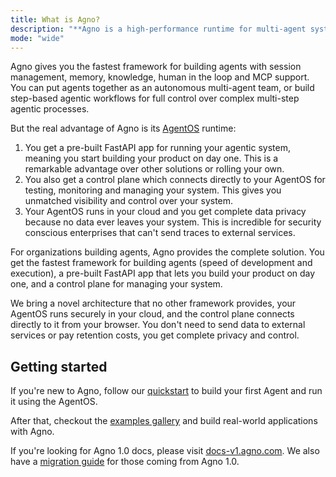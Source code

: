 ```yaml
---
title: What is Agno?
description: "**Agno is a high-performance runtime for multi-agent systems. Use it to build, run and manage secure multi-agent systems in your cloud.**"
mode: "wide"
---
```


Agno gives you the fastest framework for building agents with session management, memory, knowledge, human in the loop and MCP support. You can put agents together as an autonomous multi-agent team, or build step-based agentic workflows for full control over complex multi-step agentic processes.

But the real advantage of Agno is its [AgentOS](/agent-os/introduction) runtime:

1. You get a pre-built FastAPI app for running your agentic system, meaning you start building your product on day one. This is a remarkable advantage over other solutions or rolling your own.
2. You also get a control plane which connects directly to your AgentOS for testing, monitoring and managing your system. This gives you unmatched visibility and control over your system.
3. Your AgentOS runs in your cloud and you get complete data privacy because no data ever leaves your system. This is incredible for security conscious enterprises that can't send traces to external services.

For organizations building agents, Agno provides the complete solution. You get the fastest framework for building agents (speed of development and execution), a pre-built FastAPI app that lets you build your product on day one, and a control plane for managing your system.

We bring a novel architecture that no other framework provides, your AgentOS runs securely in your cloud, and the control plane connects directly to it from your browser. You don't need to send data to external services or pay retention costs, you get complete privacy and control.

## Getting started

If you're new to Agno, follow our [quickstart](/introduction/quickstart) to build your first Agent and run it using the AgentOS.

After that, checkout the [examples gallery](/examples/introduction) and build real-world applications with Agno.

<Tip>

If you're looking for Agno 1.0 docs, please visit [docs-v1.agno.com](https://docs-v1.agno.com). We also have a [migration guide](/how-to/v2-migration) for those coming from Agno 1.0.

</Tip>
